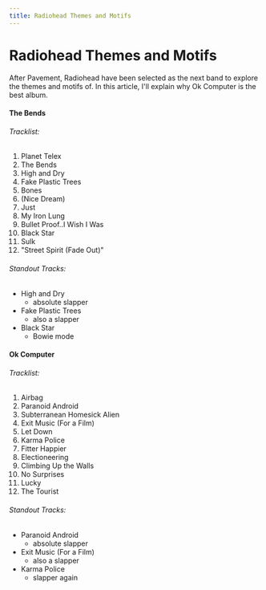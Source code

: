 ---
title: Radiohead Themes and Motifs
---


# Radiohead Themes and Motifs

After Pavement, Radiohead have been selected as the next band to explore the
themes and motifs of. In this article, I'll explain why Ok Computer is the best
album.

#### The Bends

###### Tracklist:

1. Planet Telex
2. The Bends
3. High and Dry
4. Fake Plastic Trees
5. Bones
6. (Nice Dream)
7. Just
8. My Iron Lung
9. Bullet Proof..I Wish I Was
10. Black Star
11. Sulk
12. "Street Spirit (Fade Out)"

###### Standout Tracks:

- High and Dry
  - absolute slapper
- Fake Plastic Trees
  - also a slapper
- Black Star
  - Bowie mode

#### Ok Computer

###### Tracklist:

1. Airbag
2. Paranoid Android
3. Subterranean Homesick Alien
4. Exit Music (For a Film)
5. Let Down
6. Karma Police
7. Fitter Happier
8. Electioneering
9. Climbing Up the Walls
10. No Surprises
11. Lucky
12. The Tourist

###### Standout Tracks:

- Paranoid Android
  - absolute slapper
- Exit Music (For a Film)
  - also a slapper
- Karma Police
  - slapper again

